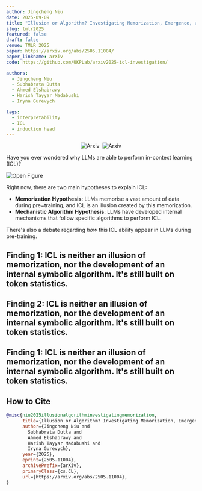 ```yaml
---
author: Jingcheng Niu
date: 2025-09-09
title: "Illusion or Algorithm? Investigating Memorization, Emergence, and Symbolic Processing in In-Context Learning"
slug: tmlr2025
featured: false
draft: false
venue: TMLR 2025
paper: https://arxiv.org/abs/2505.11004/
paper_linkname: arXiv
code: https://github.com/UKPLab/arxiv2025-icl-investigation/

authors:
  - Jingcheng Niu
  - Subhabrata Dutta
  - Ahmed Elshabrawy
  - Harish Tayyar Madabushi
  - Iryna Gurevych

tags:
  - interpretability
  - ICL
  - induction head
---
```


<div class="not-prose" style="margin:0.25rem 0; padding:0; text-align:center; display:flex; gap:0.5rem; justify-content:center; align-items:center; flex-wrap:nowrap; white-space:nowrap;">
  <a href="https://arxiv.org/abs/2505.11004" style="display:inline-flex; align-items:center; text-decoration:none !important; border-bottom:none; outline:none;">
    <img src="https://img.shields.io/badge/arXiv-2505.11004-b31b1b?style=flat&logo=arxiv" alt="Arxiv" />
  </a>
  <a href="https://arxiv.org/abs/2505.11004" style="display:inline-flex; align-items:center; text-decoration:none !important; border-bottom:none; outline:none;">
    <img src="https://img.shields.io/badge/Code-ICL Investigation-181717?style=flat&logo=github" alt="Arxiv" />
  </a>
</div>

Have you ever wondered why LLMs are able to perform in-context learning (ICL)?

<img src="/research/tmlr2025/open_fig.svg" alt="Open Figure" />

Right now, there are two main hypotheses to explain ICL:
- **Memorization Hypothesis**: LLMs memorise a vast amount of data during pre=training, and ICL is an illusion created by this memorization.
- **Mechanistic Algorithm Hypothesis**: LLMs have developed internal mechanisms that follow specific algorithms to perform ICL.

There's also a debate regarding *how* this ICL ability appear in LLMs during pre-training. 

## Finding 1: ICL is neither an illusion of memorization, nor the development of an internal symbolic algorithm. It's still built on token statistics.


## Finding 2: ICL is neither an illusion of memorization, nor the development of an internal symbolic algorithm. It's still built on token statistics.


## Finding 1: ICL is neither an illusion of memorization, nor the development of an internal symbolic algorithm. It's still built on token statistics.

## How to Cite 

```bibtex
@misc{niu2025illusionalgorithminvestigatingmemorization,
      title={Illusion or Algorithm? Investigating Memorization, Emergence, and Symbolic Processing in In-Context Learning}, 
      author={Jingcheng Niu and
        Subhabrata Dutta and
        Ahmed Elshabrawy and
        Harish Tayyar Madabushi and
        Iryna Gurevych},
      year={2025},
      eprint={2505.11004},
      archivePrefix={arXiv},
      primaryClass={cs.CL},
      url={https://arxiv.org/abs/2505.11004}, 
}
```